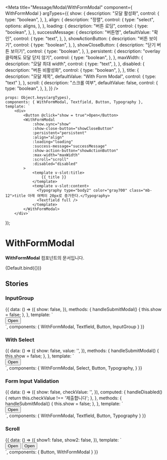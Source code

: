 
<Meta
    title="Message/Modal/WithFormModal"
    component={ WithFormModal }
    argTypes={{
        show: {
            description: "모달 활성화",
            control: {
                type: "boolean",
            },
        },
        align: {
            description: "정렬",
            control: {
                type: "select",
                options: aligns,
            },
        },
        loading: {
            description: "버튼 로딩",
            control: {
                type: "boolean",
            },
        },
        successMessage: {
            description: "버튼명",
            defaultValue: "확인",
            control: {
                type: "text",
            },
        },
        showActionButton: {
            description: "버튼 보이기",
            control: {
                type: "boolean",
            },
        },
        showCloseButton: {
            description: "닫기 버튼 보이기",
            control: {
                type: "boolean",
            },
        },
        persistent: {
            description: "overlay 클릭해도 모달 닫지 않기",
            control: {
                type: "boolean",
            },
        },
        maxWidth: {
            description: "모달 최대 width",
            control: {
                type: "text",
            },
        },
        disabled: {
            description: "버튼 비활성화",
            control: {
                type: "boolean",
            },
        },
        title: {
            description: "모달 제목",
            defaultValue: "With Form Modal",
            control: {
                type: "text"
            },
        },
        scroll: {
            description: "스크롤 여부",
            defaultValue: false,
            control: {
                type: "boolean",
            },
        },
    }}
/>

    props: Object.keys(argTypes),
    components: { WithFormModal, Textfield, Button, Typography },
    template: `
        <div>
            <Button @click="show = true">Open</Button>
            <WithFormModal
                :show.sync="show"
                :show-close-button="showCloseButton"
                :persistent="persistent"
                :align="align"
                :loading="loading"
                :success-message="successMessage"
                :show-action-button="showActionButton"
                :max-width="maxWidth"
                :scroll="scroll"
                :disabled="disabled"
            >
                <template v-slot:title>
                    {{ title }}
                </template>
                <template v-slot:content>
                  <Typography type="body2" color="gray700" class="mb-12">title 아래 여백이 20px로 증가한다.</Typography>
                  <Textfield full />
                </template>
            </WithFormModal>
        </div>`
});

# WithFormModal

**WithFormModal** 컴포넌트의 문서입니다.

<Story name="Default" height="100px">
    {Default.bind({})}
</Story>

<ArgsTable story="Default" />

## Stories
### InputGroup
<Canvas>
    <Story name="InputGroup" height="100px">
        {{
            data: () => ({
                show: false,
            }),
            methods: {
                handleSubmitModal() {
                    this.show = false;
                },
            },
            template: `
                <div>
                    <Button @click="show = true">Open</Button>
                    <WithFormModal
                        :show.sync="show"
                        :show-close-button="true"
                        :persistent="false"
                        align="center"
                        :success-callback="handleSubmitModal"
                    >
                        <template v-slot:title>
                          InputGroup
                        </template>
                        <template v-slot:content>
                            <InputGroup class="mb-12">
                                <span style="width: 100%" class="mr-4">
                                    <Textfield
                                        placeholder="쿠폰코드를 입력하세요"
                                        full
                                    />
                                </span>
                                <Button type="outlined" color="primary" @click="handleSubmitModal">등록하기</Button>
                            </InputGroup>
                            <InputGroup>
                                <span class="mr-4">
                                    <Textfield
                                        full
                                        placeholder="쿠폰코드를 입력하세요"
                                    />
                                </span>
                                <Button type="outlined" color="secondary" @click="handleSubmitModal">등록하기</Button>
                            </InputGroup>
                        </template>
                    </WithFormModal>
                </div>
            `,
            components: {
                WithFormModal, Textfield, Button, InputGroup
            }
        }}
    </Story>
</Canvas>

### With Select
<Canvas>
    <Story name="WithSelect" height="100px">
        {{
            data: () => ({
                show: false,
                value: '',
            }),
            methods: {
                handleSubmitModal() {
                    this.show = false;
                },
            },
            template: `
                <div>
                    <Button @click="show = true">Open</Button>
                    <WithFormModal
                        :show.sync="show"
                        :show-close-button="true"
                        :persistent="false"
                        align="center"
                        :success-callback="handleSubmitModal"
                    >
                        <template v-slot:title>
                          With Select
                        </template>
                        <template v-slot:content>
                            <Typography type="body2" color="gray700" align="center" class="mb-8">
                                아래 항목 중 선택하세요.
                            </Typography>
                            <Select v-model="value" full :options="['Option1', 'Option2', 'Option3', 'Option4', 'Option5']"></Select>
                        </template>
                    </WithFormModal>
                </div>
            `,
            components: {
                WithFormModal, Select, Button, Typography,
            }
        }}
    </Story>
</Canvas>

### Form Input Validation
<Canvas>
    <Story name="FormInputValidation" height="100px">
        {{
            data: () => ({
                show: false,
                checkValue: '',
            }),
            computed: {
                handleDisabled() {
                    return this.checkValue !== '제출합니다';
                },
            },
            methods: {
                handleSubmitModal() {
                    this.show = false;
                },
            },
            template: `
                <div>
                    <Button @click="show = true">Open</Button>
                    <WithFormModal
                        :show.sync="show"
                        :show-close-button="true"
                        :persistent="false"
                        align="center"
                        :disabled="handleDisabled"
                        :success-callback="handleSubmitModal"
                        :show-action-button="true"
                    >
                        <template v-slot:title>
                          과제 제출 확인
                        </template>
                        <template v-slot:content>
                            <Typography type="body2" color="gray700" align="center" class="mb-8">
                                한 번 제출된 과제는 수정할 수 없으니 제출 전 다시 한번 확인해주세요 :)
                            </Typography>
                            <Typography type="body2" color="gray700" align="center" class="mb-8">
                                제출을 원한다면 아래 문구를 작성하세요.
                            </Typography>
                            <div style="display: flex; flex-direction: row; align-items: center; justify-content: space-between">
                                <Textfield :value.sync="checkValue" full outlined placeholder="제출합니다" align="center" class="mr-4" />
                            </div>
                        </template>
                    </WithFormModal>
                </div>
            `,
            components: {
                WithFormModal, Textfield, Button, Typography
            }
        }}
    </Story>
</Canvas>

### Scroll
<Canvas>
    <Story name="Scroll" height="100px">
        {{
            data: () => ({
                show1: false,
                show2: false,
            }),
            template: `
                <div>
                    <Button @click="show1 = true">Open</Button>
                    <WithFormModal :show.sync="show1" align="left" scroll>
                        <template v-slot:title>
                            모달 제목
                        </template>
                        <template v-slot:content>
                            Lorem ipsum dolor sit amet, consectetur adipiscing elit. Praesent non sollicitudin lacus. Morbi lacinia
                            tortor id purus varius, sit amet sodales erat consequat. Integer ultrices mauris vehicula eros lacinia,
                            at vulputate nibh euismod. Fusce at convallis nisl. Curabitur dui quam, rutrum quis semper vitae,
                            dapibus nec lorem. Sed maximus imperdiet urna. Suspendisse porta commodo nisl, at viverra sapien.
                            Praesent in felis enim. Sed mollis enim vel velit dapibus, eget consequat dolor convallis. Vivamus sit
                            amet ornare ex. Morbi porttitor blandit eros sit amet tincidunt. Vivamus imperdiet molestie lectus ac
                            tristique. Phasellus commodo commodo ligula, sollicitudin auctor erat rhoncus ac. Quisque lectus neque,
                            iaculis nec mauris sed, congue rutrum sem. Fusce cursus, tortor ut placerat auctor, risus arcu porttitor
                            tellus, ac pharetra lacus lectus eu dolor. Sed metus nibh, tincidunt pharetra pulvinar a, venenatis et
                            eros. Cras et libero mauris. Quisque bibendum odio ut ornare interdum. Nunc eu nulla sollicitudin,
                            facilisis dolor vel, placerat nibh. Donec eu ex iaculis, tincidunt turpis et, rhoncus neque. Mauris
                            feugiat urna urna. Donec ac dapibus leo, sit amet porttitor nisi. Mauris felis leo, scelerisque
                            scelerisque lobortis id, egestas tincidunt dui. Vivamus facilisis felis lectus, id tincidunt nisl
                            interdum et. Praesent accumsan congue mauris, non pellentesque enim feugiat vel. Praesent in ullamcorper
                            erat. Etiam mollis sed tellus a mattis. Ut placerat euismod egestas. Mauris blandit nunc eu justo
                            semper, sit amet interdum eros mollis. Quisque vitae massa purus. Phasellus at orci arcu. Aliquam erat
                            volutpat. Mauris bibendum orci nec ex semper, ac aliquam sapien placerat. Mauris cursus egestas justo id
                            elementum. Suspendisse quis cursus massa. Cras fermentum, risus non efficitur condimentum, orci arcu
                            sollicitudin diam, pharetra malesuada libero odio quis risus. Pellentesque in dui sodales, dapibus risus
                            ullamcorper, bibendum diam. Praesent sagittis nibh velit, quis tincidunt lorem viverra nec. Phasellus
                            eget placerat ante. Nulla ac nulla sed erat venenatis commodo. Aliquam id iaculis odio. Maecenas a
                            maximus orci. In hac habitasse platea dictumst. Quisque quis diam tellus. In ac euismod libero. Aliquam
                            semper, massa non dictum porttitor, nisi nulla aliquam risus, ornare iaculis tellus ligula sed nulla. Ut
                            aliquet ligula ac finibus fringilla. Pellentesque pulvinar eros vulputate, bibendum tortor a, imperdiet
                            metus. Ut rhoncus arcu est, nec elementum neque ultrices sit amet. Pellentesque dignissim ligula felis,
                            nec scelerisque elit condimentum vitae. In porta magna eget augue egestas pulvinar. Suspendisse
                            malesuada tellus sed massa pulvinar, sed maximus lorem elementum. Vivamus facilisis libero sit amet
                            lacinia malesuada. Nam varius tortor quis lacus ultrices fermentum.
                        </template>
                    </WithFormModal>
                    <Button @click="show2 = true">Open</Button>
                    <WithFormModal :show.sync="show2" align="left" :show-action-button="true" scroll>
                        <template v-slot:title>
                            모달 제목
                        </template>
                        <template v-slot:content>
                            Lorem ipsum dolor sit amet, consectetur adipiscing elit. Praesent non sollicitudin lacus. Morbi lacinia
                            tortor id purus varius, sit amet sodales erat consequat. Integer ultrices mauris vehicula eros lacinia,
                            at vulputate nibh euismod. Fusce at convallis nisl. Curabitur dui quam, rutrum quis semper vitae,
                            dapibus nec lorem. Sed maximus imperdiet urna. Suspendisse porta commodo nisl, at viverra sapien.
                            Praesent in felis enim. Sed mollis enim vel velit dapibus, eget consequat dolor convallis. Vivamus sit
                            amet ornare ex. Morbi porttitor blandit eros sit amet tincidunt. Vivamus imperdiet molestie lectus ac
                            tristique. Phasellus commodo commodo ligula, sollicitudin auctor erat rhoncus ac. Quisque lectus neque,
                            iaculis nec mauris sed, congue rutrum sem. Fusce cursus, tortor ut placerat auctor, risus arcu porttitor
                            tellus, ac pharetra lacus lectus eu dolor. Sed metus nibh, tincidunt pharetra pulvinar a, venenatis et
                            eros. Cras et libero mauris. Quisque bibendum odio ut ornare interdum. Nunc eu nulla sollicitudin,
                            facilisis dolor vel, placerat nibh. Donec eu ex iaculis, tincidunt turpis et, rhoncus neque. Mauris
                            feugiat urna urna. Donec ac dapibus leo, sit amet porttitor nisi. Mauris felis leo, scelerisque
                            scelerisque lobortis id, egestas tincidunt dui. Vivamus facilisis felis lectus, id tincidunt nisl
                            interdum et. Praesent accumsan congue mauris, non pellentesque enim feugiat vel. Praesent in ullamcorper
                            erat. Etiam mollis sed tellus a mattis. Ut placerat euismod egestas. Mauris blandit nunc eu justo
                            semper, sit amet interdum eros mollis. Quisque vitae massa purus. Phasellus at orci arcu. Aliquam erat
                            volutpat. Mauris bibendum orci nec ex semper, ac aliquam sapien placerat. Mauris cursus egestas justo id
                            elementum. Suspendisse quis cursus massa. Cras fermentum, risus non efficitur condimentum, orci arcu
                            sollicitudin diam, pharetra malesuada libero odio quis risus. Pellentesque in dui sodales, dapibus risus
                            ullamcorper, bibendum diam. Praesent sagittis nibh velit, quis tincidunt lorem viverra nec. Phasellus
                            eget placerat ante. Nulla ac nulla sed erat venenatis commodo. Aliquam id iaculis odio. Maecenas a
                            maximus orci. In hac habitasse platea dictumst. Quisque quis diam tellus. In ac euismod libero. Aliquam
                            semper, massa non dictum porttitor, nisi nulla aliquam risus, ornare iaculis tellus ligula sed nulla. Ut
                            aliquet ligula ac finibus fringilla. Pellentesque pulvinar eros vulputate, bibendum tortor a, imperdiet
                            metus. Ut rhoncus arcu est, nec elementum neque ultrices sit amet. Pellentesque dignissim ligula felis,
                            nec scelerisque elit condimentum vitae. In porta magna eget augue egestas pulvinar. Suspendisse
                            malesuada tellus sed massa pulvinar, sed maximus lorem elementum. Vivamus facilisis libero sit amet
                            lacinia malesuada. Nam varius tortor quis lacus ultrices fermentum.
                        </template>
                    </WithFormModal>
                </div>
            `,
            components: { Button, WithFormModal }
        }}
    </Story>
</Canvas>
